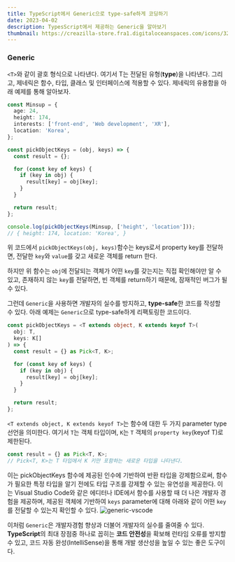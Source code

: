```yaml
---
title: TypeScript에서 Generic으로 type-safe하게 코딩하기
date: 2023-04-02
description: TypesScript에서 제공하는 Generic을 알아보기
thumbnail: https://creazilla-store.fra1.digitaloceanspaces.com/icons/3254474/typescript-icon-icon-md.png
---
```


### Generic

`<T>`와 같이 괄호 형식으로 나타낸다. 여기서 T는 전달된 유형(**type**)을 나타낸다.
그리고, 제네릭은 함수, 타입, 클래스 및 인터페이스에 적용할 수 있다.
제네릭의 유용함을 아래 예제를 통해 알아보자.

```typescript
const Minsup = {
  age: 24,
  height: 174,
  interests: ['front-end', 'Web development', 'XR'],
  location: 'Korea',
};

const pickObjectKeys = (obj, keys) => {
  const result = {};

  for (const key of keys) {
    if (key in obj) {
      result[key] = obj[key];
    }
  }

  return result;
};

console.log(pickObjectKeys(Minsup, ['height', 'location']));
// { height: 174, location: 'Korea', }
```

위 코드에서 `pickObjectKeys(obj, keys)`함수는 keys로서 property key를 전달하면, 전달한 `key`와 `value`를 갖고 새로운 객체를 return 한다.

하지만 위 함수는 `obj`에 전달되는 객체가 어떤 `key`를 갖는지는 직접 확인해야만 알 수 있고, 존재하지 않는 `key`를 전달하면, 빈 객체를 return하기 때문에, 잠재적인 버그가 될 수 있다.

그런데 `Generic`을 사용하면 개발자의 실수를 방지하고, **type-safe**한 코드를 작성할 수 있다. 아래 예제는 `Generic`으로 type-safe하게 리팩토링한 코드이다.

```typescript
const pickObjectKeys = <T extends object, K extends keyof T>(
  obj: T,
  keys: K[]
) => {
  const result = {} as Pick<T, K>;

  for (const key of keys) {
    if (key in obj) {
      result[key] = obj[key];
    }
  }

  return result;
};
```

`<T extends object, K extends keyof T>`는 함수에 대한 두 가지 parameter type 선언을 의미한다.
여기서 `T`는 객체 타입이며, `K`는 `T` 객체의 `property key`(keyof T)로 제한된다.

```typescript
const result = {} as Pick<T, K>;
// Pick<T, K>는 T 타입에서 K 키만 포함하는 새로운 타입을 나타낸다.
```

이는 pickObjectKeys 함수에 제공된 인수에 기반하여 반환 타입을 강제함으로써, 함수가 필요한 특정 타입을 알기 전에도 타입 구조를 강제할 수 있는 유연성을 제공한다.
이는 Visual Studio Code와 같은 에디터나 IDE에서 함수를 사용할 때 더 나은 개발자 경험을 제공하며, 제공된 객체에 기반하여 `keys` parameter에 대해 아래와 같이 어떤 `key`를 전달할 수 있는지 확인할 수 있다.
![generic-vscode](./images/TypeScript에서-Generic으로-type-safe하게-코딩하기/generic-vscode.png)

이처럼 `Generic`은 개발자경험 향상과 더불어 개발자의 실수를 줄여줄 수 있다.
**TypeScript**의 최대 장점중 하나로 꼽히는 **코드 안전성**을 확보해 런타임 오류를 방지할 수 있고, 코드 자동 완성(IntelliSense)을 통해 개발 생산성을 높일 수 있는 좋은 도구이다.
